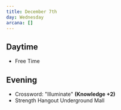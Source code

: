 ```yaml
---
title: December 7th
day: Wednesday
arcana: []
---
```


## Daytime
- Free Time

## Evening
- Crossword: "Illuminate" **(Knowledge +2)**
- Strength Hangout Underground Mall